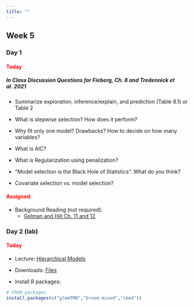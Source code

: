 ```yaml
---
title: ""
---
```


## Week 5

### Day 1

#### [Today]{style="color:red;"}

##### **In Class Discussion Questions for Fieberg, Ch. 8 and Tredennick et al. 2021**

- Summarize exploration, inference/explain, and prediction (Table 8.1) or Table 2

- What is stepwise selection? How does it perform?

- Why fit only one model? Drawbacks? How to decide on how many variables?

- What is AIC? 

- What is Regularization using penalization?

- "Model selection is the Black Hole of Statistics". What do you think?

- Covariate selection vs. model selection?

#### [Assigned]{style="color:red;"}

- Background Reading (not required):
  - <a href="/readings/Gelman and Hill Chapters 11 and 12.pdf"> Gelman and Hill Ch. 11 and 12</a>.




<!-- #### [Assigned]{style="color:red;"} -->

<!-- -   Readings for next class:  -->
<!--     - <a href="/readings/Zurr and Iano 2016.pdf">Zurr and Iano, 2016</a> -->





### Day 2 (lab)

#### [Today]{style="color:red;"}

-   Lecture: <a href="/FW680A4/hierarchical.qmd">Hierarchical Models</a>

-   Downloads: <a href="/classfiles/glmmlab/week5files.zip">Files</a>

-   Install R packages:

```r
# CRAN packages
install.packages(c("glmmTMB","broom.mixed","lme4"))
```


<!-- #### [Assigned]{style="color:red;"} -->

<!-- -   Readings for next class:  -->
<!--     - <a href="https://statistics4ecologists-v2.netlify.app/mmi#mmi">Fieberg, Ch. 8</a> -->






